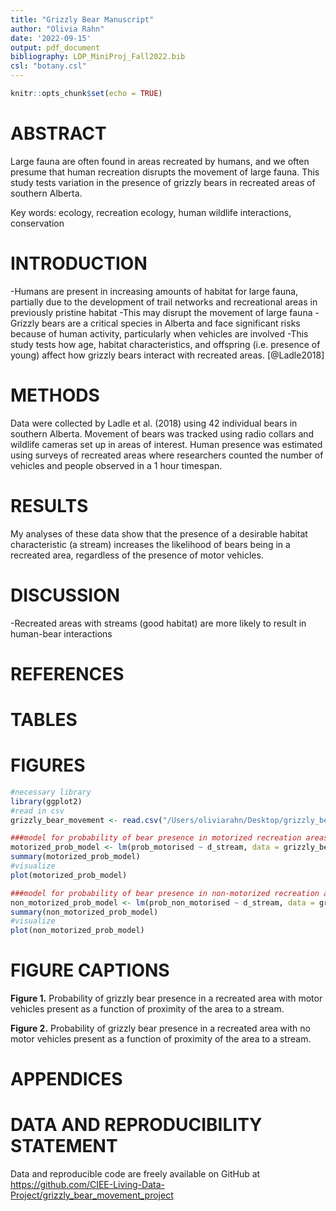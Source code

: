 ```yaml
---
title: "Grizzly Bear Manuscript"
author: "Olivia Rahn"
date: '2022-09-15'
output: pdf_document
bibliography: LDP_MiniProj_Fall2022.bib  
csl: "botany.csl"
---
```


```r
knitr::opts_chunk$set(echo = TRUE)
```

# ABSTRACT

Large fauna are often found in areas recreated by humans, and we often presume that human recreation disrupts the movement of large fauna. This study tests variation in the presence of grizzly bears in recreated areas of southern Alberta. 

Key words: ecology, recreation ecology, human wildlife interactions, conservation 

# INTRODUCTION 

-Humans are present in increasing amounts of habitat for large fauna, partially due to the development of trail networks and recreational areas in previously pristine habitat
-This may disrupt the movement of large fauna
-Grizzly bears are a critical species in Alberta and face significant risks because of human activity, particularly when vehicles are involved
-This study tests how age, habitat characteristics, and offspring (i.e. presence of young) affect how grizzly bears interact with recreated areas.
[@Ladle2018]

# METHODS

Data were collected by Ladle et al. (2018) using 42 individual bears in southern Alberta. Movement of bears was tracked using radio collars and wildlife cameras set up in areas of interest. Human presence was estimated using surveys of recreated areas where researchers counted the number of vehicles and people observed in a 1 hour timespan. 

# RESULTS

My analyses of these data show that the presence of a desirable habitat characteristic (a stream) increases the likelihood of bears being in a recreated area, regardless of the presence of motor vehicles. 

# DISCUSSION

-Recreated areas with streams (good habitat) are more likely to result in human-bear interactions

# REFERENCES

::: {#refs}
:::

# TABLES

# FIGURES

```r

#necessary library
library(ggplot2)
#read in csv
grizzly_bear_movement <- read.csv("/Users/oliviarahn/Desktop/grizzly_bear_movement_project_LDP/Data/raw_data/gbears_used_available_final.csv")

###model for probability of bear presence in motorized recreation areas vs. stream presence
motorized_prob_model <- lm(prob_motorised ~ d_stream, data = grizzly_bear_movement)
summary(motorized_prob_model)
#visualize
plot(motorized_prob_model)

###model for probability of bear presence in non-motorized recreation areas vs. stream presence
non_motorized_prob_model <- lm(prob_non_motorised ~ d_stream, data = grizzly_bear_movement)
summary(non_motorized_prob_model)
#visualize
plot(non_motorized_prob_model)

```


# FIGURE CAPTIONS

**Figure 1.** Probability of grizzly bear presence in a recreated area with motor vehicles present as a function of proximity of the area to a stream.

**Figure 2.** Probability of grizzly bear presence in a recreated area with no motor vehicles present as a function of proximity of the area to a stream.

# APPENDICES

# DATA AND REPRODUCIBILITY STATEMENT

Data and reproducible code are freely available on GitHub at <https://github.com/CIEE-Living-Data-Project/grizzly_bear_movement_project>
